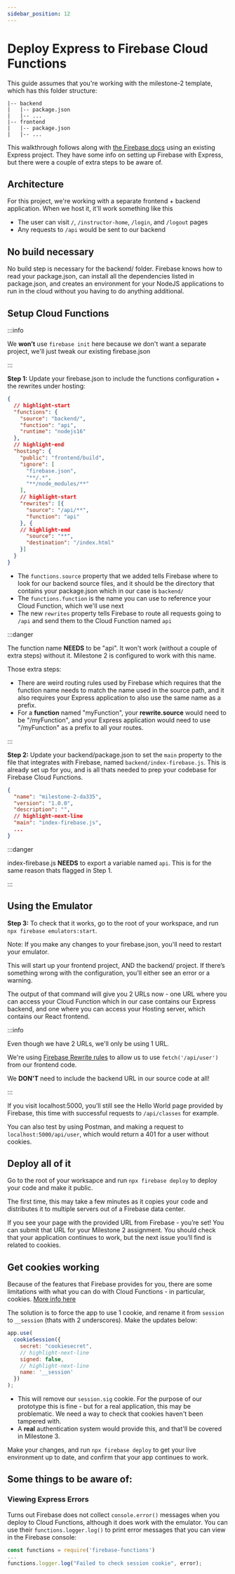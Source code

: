 ```yaml
---
sidebar_position: 12
---
```


# Deploy Express to Firebase Cloud Functions

This guide assumes that you're working with the milestone-2 template, which has this folder structure:

```
|-- backend
|   |-- package.json
|   |-- ...
|-- frontend
|   |-- package.json
|   |-- ...
```

This walkthrough follows along with [the Firebase docs](https://firebase.google.com/docs/hosting/functions) using an existing Express project. They have some info on setting up Firebase with Express, but there were a couple of extra steps to be aware of.

## Architecture

For this project, we're working with a separate frontend + backend application. When we host it, it'll work something like this

<AppMermaid />

* The user can visit `/`, `/instructor-home`, `/login`, and `/logout` pages
* Any requests to `/api` would be sent to our backend

## No build necessary

No build step is necessary for the backend/ folder. Firebase knows how to read your package.json, can install all the dependencies listed in package.json, and creates an environment for your NodeJS applications to run in the cloud without you having to do anything additional.

## Setup Cloud Functions

:::info

We **won’t** use `firebase init` here because we don't want a separate project, we'll just tweak our existing firebase.json

:::

__Step 1:__ Update your firebase.json to include the functions configuration + the rewrites under hosting:

```json title=./firebase.json
{
  // highlight-start
  "functions": {
    "source": "backend/",
    "function": "api",
    "runtime": "nodejs16"
  },
  // highlight-end
  "hosting": {
    "public": "frontend/build",
    "ignore": [
      "firebase.json",
      "**/.*",
      "**/node_modules/**"
    ],
    // highlight-start
    "rewrites": [{
      "source": "/api/**",
      "function": "api"
    }, {
    // highlight-end
      "source": "**",
      "destination": "/index.html"
    }]
  }
}
```

* The `functions.source` property that we added tells Firebase where to look for our backend source files, and it should be the directory that contains your package.json which in our case is `backend/`
* The `functions.function` is the name you can use to reference your Cloud Function, which we'll use next
* The new `rewrites` property tells Firebase to route all requests going to `/api` and send them to the Cloud Function named `api`

:::danger

The function name __NEEDS__ to be "api". It won't work (without a couple of extra steps) without it. Milestone 2 is configured to work with this name.

Those extra steps:
* There are weird routing rules used by Firebase which requires that the function name needs to match the name used in the source path, and it also requires your Express application to also use the same name as a prefix.
* For a __function__ named "myFunction", your __rewrite.source__ would need to be "/myFunction", and your Express application would need to use "/myFunction" as a prefix to all your routes.

:::

__Step 2:__ Update your backend/package.json to set the `main` property to the file that integrates with Firebase, named `backend/index-firebase.js`. This is already set up for you, and is all thats needed to prep your codebase for Firebase Cloud Functions.


```json title=backend/package.json
{
  "name": "milestone-2-da335",
  "version": "1.0.0",
  "description": "",
  // highlight-next-line
  "main": "index-firebase.js",
  ...
}
```

:::danger

index-firebase.js __NEEDS__ to export a variable named `api`. This is for the same reason thats flagged in Step 1.

:::

## Using the Emulator
__Step 3:__ To check that it works, go to the root of your workspace, and run `npx firebase emulators:start`.

Note: If you make any changes to your firebase.json, you'll need to restart your emulator.

This will start up your frontend project, AND the backend/ project. If there’s something wrong with the configuration, you’ll either see an error or a warning.

The output of that command will give you 2 URLs now - one URL where you can access your Cloud Function which in our case contains our Express backend, and one where you can access your Hosting server, which contains our React frontend.

:::info

Even though we have 2 URLs, we'll only be using 1 URL.

We're using [Firebase Rewrite rules](https://firebase.google.com/docs/hosting/full-config) to allow us to use `fetch('/api/user')` from our frontend code.

We __DON'T__ need to include the backend URL in our source code at all!

:::

If you visit localhost:5000, you’ll still see the Hello World page provided by Firebase, this time with successful requests to `/api/classes` for example.

You can also test by using Postman, and making a request to `localhost:5000/api/user`, which would return a 401 for a user without cookies.

## Deploy all of it

Go to the root of your worksapce and run `npx firebase deploy` to deploy your code and make it public.

The first time, this may take a few minutes as it copies your code and distributes it to multiple servers out of a Firebase data center.

If you see your page with the provided URL from Firebase - you’re set! You can submit that URL for your Milestone 2 assignment. You should check that your application continues to work, but the next issue you’ll find is related to cookies.

## Get cookies working

Because of the features that Firebase provides for you, there are some limitations with what you can do with Cloud Functions - in particular, cookies. [More info here](https://firebase.google.com/docs/hosting/manage-cache#using_cookies)

The solution is to force the app to use 1 cookie, and rename it from `session` to `__session` (thats with 2 underscores). Make the updates below:

```js title=backend/src/app.js
app.use(
  cookieSession({
    secret: "cookiesecret",
    // highlight-next-line
    signed: false,
    // highlight-next-line
    name: '__session'
  })
);
```
* This will remove our `session.sig` cookie. For the purpose of our prototype this is fine - but for a real application, this may be problematic. We need a way to check that cookies haven't been tampered with.
* A __real__ authentication system would provide this, and that'll be covered in Milestone 3.

Make your changes, and run `npx firebase deploy` to get your live environment up to date, and confirm that your app continues to work.

## Some things to be aware of:

### Viewing Express Errors

Turns out Firebase does not collect `console.error()` messages when you deploy to Cloud Functions, although it does work with the emulator. You can use their `functions.logger.log()` to print error messages that you can view in the Firebase console:

```jsx
const functions = require('firebase-functions')
...
functions.logger.log("Failed to check session cookie", error);
```
